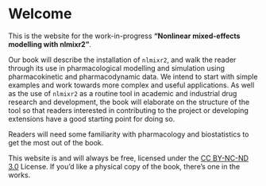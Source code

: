 # Welcome {.unnumbered}

This is the website for the work-in-progress **"Nonlinear mixed-effects modelling with nlmixr2"**.

Our book will describe the installation of `nlmixr2`, and walk the reader through its use in pharmacological modelling and simulation using pharmacokinetic and pharmacodynamic data. We intend to start with simple examples and work towards more complex and useful applications. As well as the use of `nlmixr2` as a routine tool in academic and industrial drug research and development, the book will elaborate on the structure of the tool so that readers interested in contributing to the project or developing extensions have a good starting point for doing so.

Readers will need some familiarity with pharmacology and biostatistics to get the most out of the book.

This website is and will always be free, licensed under the [CC BY-NC-ND 3.0](http://creativecommons.org/licenses/by-nc-nd/3.0/us/) License. If you'd like a physical copy of the book, there's one in the works.
